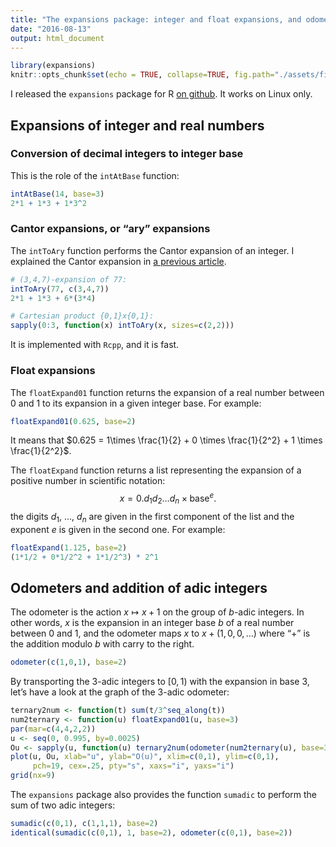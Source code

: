 ```yaml
---
title: "The expansions package: integer and float expansions, and odometers"
date: "2016-08-13"
output: html_document
---
```


```r
library(expansions)
knitr::opts_chunk$set(echo = TRUE, collapse=TRUE, fig.path="./assets/fig/expansions-")
```


I released the `expansions` package for R [on github](https://github.com/stla/expansions). 
It works on Linux only. 

## Expansions of integer and real numbers

### Conversion of decimal integers to integer base

This is the role of the `intAtBase` function:

```r
intAtBase(14, base=3)
2*1 + 1*3 + 1*3^2
```

### Cantor expansions, or "ary" expansions 

The `intToAry` function performs the Cantor expansion of an integer. I explained the Cantor expansion in [a previous article](http://stla.github.io/stlapblog/posts/Greedy.html). 

```r
# (3,4,7)-expansion of 77:
intToAry(77, c(3,4,7))
2*1 + 1*3 + 6*(3*4)
```

```r
# Cartesian product {0,1}x{0,1}:
sapply(0:3, function(x) intToAry(x, sizes=c(2,2)))
```

It is implemented with `Rcpp`, and it is fast. 

### Float expansions

The `floatExpand01` function returns the expansion of a real number between $0$ and $1$ to its expansion in a given integer base. For example:

```r
floatExpand01(0.625, base=2)
```

It means that $0.625 = 1\times \frac{1}{2} + 0 \times \frac{1}{2^2} + 1 \times \frac{1}{2^2}$.

The `floatExpand` function returns a list representing the expansion of a positive number in scientific notation:
$$
x = 0.d_1d_2\ldots d_n \times \text{base}^e.
$$
the digits $d_1$, $\ldots$, $d_n$ are given in the first component of the list and the exponent $e$ is given in the second one.
For example:


```r
floatExpand(1.125, base=2)
(1*1/2 + 0*1/2^2 + 1*1/2^3) * 2^1
```


## Odometers and addition of adic integers

The odometer is the action $x \mapsto x+1$ on the group of $b$-adic integers. 
In other words, $x$ is the expansion in an integer base $b$ of a real number between $0$ and $1$, and the odometer maps $x$ to $x + (1, 0, 0, \ldots)$ where "$+$" is the addition modulo $b$ with carry to the right. 

```r
odometer(c(1,0,1), base=2)
```

By transporting the $3$-adic integers to $[0,1)$ with the expansion in base $3$, let's have a look at the graph of the $3$-adic odometer:

```r
ternary2num <- function(t) sum(t/3^seq_along(t))
num2ternary <- function(u) floatExpand01(u, base=3)
par(mar=c(4,4,2,2))
u <- seq(0, 0.995, by=0.0025)
Ou <- sapply(u, function(u) ternary2num(odometer(num2ternary(u), base=3)))
plot(u, Ou, xlab="u", ylab="O(u)", xlim=c(0,1), ylim=c(0,1),
     pch=19, cex=.25, pty="s", xaxs="i", yaxs="i")
grid(nx=9)
```

The `expansions` package also provides the function `sumadic` to perform the sum of two adic integers:

```r
sumadic(c(0,1), c(1,1,1), base=2)
identical(sumadic(c(0,1), 1, base=2), odometer(c(0,1), base=2))
```

